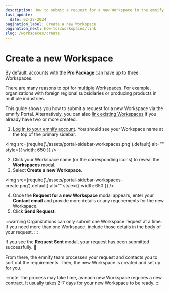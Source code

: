 ```yaml
---
description: How to submit a request for a new Workspace in the emnify Portal
last_update:
  date: 02-28-2024
pagination_label: Create a new Workspace
pagination_next: how-tos/workspaces/link
slug: /workspaces/create
---
```


# Create a new Workspace


By default, accounts with the **Pro Package** can have up to three Workspaces.

There are many reasons to opt for [multiple Workspaces](/workspaces).
For example, organizations with foreign regional subsidiaries or producing products in multiple industries.

This guide shows you how to submit a request for a new Workspace via the emnify Portal.
Alternatively, you can also [link existing Workspaces](/workspaces/link) if you already have two or more created.

<PermissionsInfoPartial action="create new" />

1. [Log in to your emnify account](https://portal.emnify.com/sign).
You should see your Workspace name at the top of the primary sidebar.

<img
  src={require('./assets/portal-sidebar-workspaces.png').default}
  alt=""
  style={{ width: 650 }}
/>

2. Click your Workspace name (or the corresponding icons) to reveal the **Workspaces** modal.
3. Select **Create a new Workspace**.

<img
  src={require('./assets/portal-sidebar-workspaces-create.png').default}
  alt=""
  style={{ width: 650 }}
/>

4. Once the **Request for a new Workspace** modal appears, enter your **Contact email** and provide more details or any requirements for the new Workspace.
5. Click **Send Request**.

:::warning
Organizations can only submit one Workspace request at a time.
If you need more than one Workspace, include those details in the body of your request.
:::

If you see the **Request Sent** modal, your request has been submitted successfully. 🎉

From there, the emnify team processes your request and contacts you to sort out the requirements.
Then, the new Workspace is created and set up for you.

:::note
The process may take time, as each new Workspace requires a new contract.
It usually takes 2-7 days for your new Workspace to be ready.
:::

<FeatureRequestsTipPartial />
